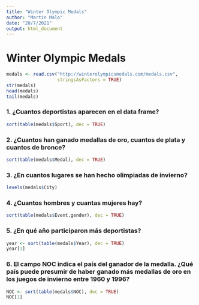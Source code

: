 ```yaml
---
title: "Winter Olympic Medals"
author: "Martin Malo"
date: "20/7/2021"
output: html_document
---
```


# Winter Olympic Medals

```r
medals <- read.csv("http://winterolympicsmedals.com/medals.csv", 
                   stringsAsFactors = TRUE)
str(medals)
head(medals)
tail(medals)
```

### 1. ¿Cuantos deportistas aparecen en el data frame?

```r
sort(table(medals$Sport), dec = TRUE)
```

### 2. ¿Cuantos han ganado medallas de oro, cuantos de plata y cuantos de bronce?

```r
sort(table(medals$Medal), dec = TRUE)
```

### 3. ¿En cuantos lugares se han hecho olimpiadas de invierno?

```r
levels(medals$City)
```

### 4. ¿Cuantos hombres y cuantas mujeres hay?

```r
sort(table(medals$Event.gender), dec = TRUE)
```

### 5. ¿En qué año participaron más deportistas?

```r
year <- sort(table(medals$Year), dec = TRUE)
year[1]
```

### 6. El campo NOC indica el país del ganador de la medalla. ¿Qué país puede presumir de haber ganado más medallas de oro en los juegos de invierno entre 1960 y 1996?

```r
NOC <- sort(table(medals$NOC), dec = TRUE)
NOC[1]
```



















